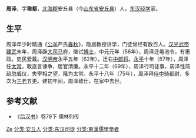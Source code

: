 {{Otheruses|周泽}}

'''周泽'''，字'''稚都'''，[[北海郡|北海郡]]安丘县（今[[山东省|山东省]][[安丘县|安丘县]]）人，[[东汉|东汉]][[经学|经学]]家。

== 生平 ==
周泽年少时精通《[[公羊|公羊]]严氏[[春秋|春秋]]》，隐居教授讲学，门徒曾经有数百人。[[汉光武帝|汉光武帝]][[建武_(东汉)|建武]]末年，周泽辟[[大司马|大司马]]府，徵试[[博士|博士]]，中元元年（56年），周泽迁黾池令，有惠政。吏民爱戴。[[汉明帝|汉明帝]]永平五年（62年），迁右[[中郎将|中郎将]]。[[永平|永平]]十年（67年），周泽任[[太常|太常]]，敢直言谏争，居官清廉。永平十二年（69年），周泽行司徒事，周泽性简疏忽威仪，失宰相之望，降为太常。永平十八年（75年），周泽拜[[侍中|侍中]]骑都尉，多次为[[三老|三老]]五更。建初年间，周泽致仕，在家中去世。

== 参考文献 ==
* 《[[后汉书|后汉书]]》卷79下 儒林列传

{{Authority control}}
{{DEFAULTSORT:Zhou周}}
[[分类:周姓|Ze]]
[[分类:安丘人|分类:安丘人]]
[[分类:东汉司徒|分类:东汉司徒]]
[[分类:東漢儒學學者|分类:東漢儒學學者]]